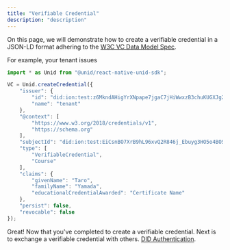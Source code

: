 ```yaml
---
title: "Verifiable Credential"
description: "description"
---
```


On this page, we will demonstrate how to create a verifiable credential in a JSON-LD format adhering to the [W3C VC Data Model Spec](https://www.w3.org/TR/vc-data-model/).

For example, your tenant issues

```js
import * as Unid from "@unid/react-native-unid-sdk";

VC = Unid.createCredential({
    "issuer": {
        "id": "did:ion:test:z6MkndAHigYrXNpape7jgaC7jHiWwxzB3chuKUGXJg2b5RSj",
        "name": "tenant"
    },
    "@context": [
        "https://www.w3.org/2018/credentials/v1",
        "https://schema.org"
    ],
    "subjectId": "did:ion:test:EiCsnBO7XrB9hL96xvQ2R846j_Ebuyg3HO5o4BOSoU7ffg",
    "type": [
        "VerifiableCredential",
        "Course"
    ],
    "claims": {
        "givenName": "Taro",
        "familyName": "Yamada",
        "educationalCredentialAwarded": "Certificate Name"
    },
    "persist": false,
    "revocable": false
});
```

Great! Now that you've completed to create a verifiable credential. Next is to exchange a verifiable credential with others. [DID Authentication](./5-did-auth).
